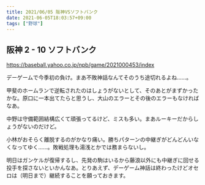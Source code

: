 ```yaml
---
title: 2021/06/05 阪神VSソフトバンク
date: 2021-06-05T18:03:57+09:00
tags: ["野球"]
---
```


## 阪神 2 - 10 ソフトバンク

https://baseball.yahoo.co.jp/npb/game/2021000453/index

デーゲームで今季初の負け。まあ不敗神話なんてそのうち途切れるよね……。

甲斐のホームランで逆転されたのはしょうがないとして、そのあとがまずかったかな。原口に一本出てたらと思うし、大山のエラーとその後のエラーもなければなあ。

中野は守備範囲結構広くて頑張ってるけど、ミスも多い。まあルーキーだからしょうがないのだけど。

小林がおそらく離脱するのがかなり痛い。勝ちパターンの中継ぎがどんどんいなくなってゆく……。敗戦処理も湯浅とかでは務まらないし。

明日はガンケルが復帰するし、先発の駒はいるから藤浪以外にも中継ぎに回せる投手を探さないといかんなあ。とりあえず、デーゲーム神話は終わったけどオセロは（明日まで）継続することを願っておきます。